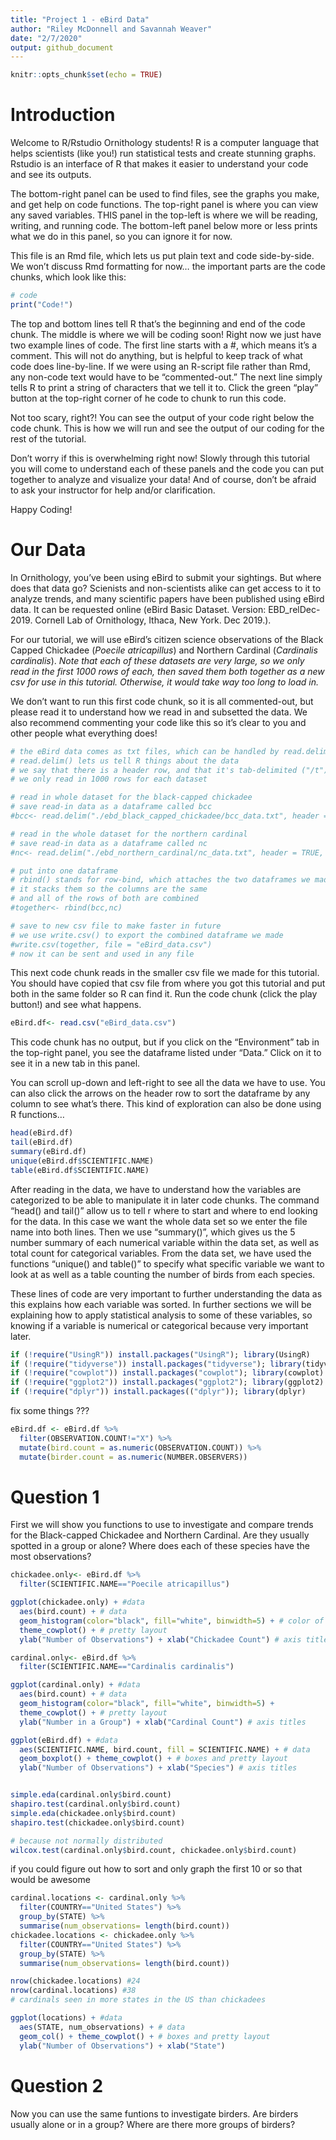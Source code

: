 ```yaml
---
title: "Project 1 - eBird Data"
author: "Riley McDonnell and Savannah Weaver"
date: "2/7/2020"
output: github_document
---
```


```r
knitr::opts_chunk$set(echo = TRUE)
```

# Introduction

Welcome to R/Rstudio Ornithology students! R is a computer language that helps scientists (like you!) run statistical tests and create stunning graphs. Rstudio is an interface of R that makes it easier to understand your code and see its outputs. 

The bottom-right panel can be used to find files, see the graphs you make, and get help on code functions. The top-right panel is where you can view any saved variables. THIS panel in the top-left is where we will be reading, writing, and running code. The bottom-left panel below more or less prints what we do in this panel, so you can ignore it for now.

This file is an Rmd file, which lets us put plain text and code side-by-side. We won't discuss Rmd formatting for now... the important parts are the code chunks, which look like this:

```r
# code
print("Code!")
```

The top and bottom lines tell R that's the beginning and end of the code chunk. The middle is where we will be coding soon! Right now we just have two example lines of code. The first line starts with a #, which means it's a comment. This will not do anything, but is helpful to keep track of what code does line-by-line. If we were using an R-script file rather than Rmd, any non-code text would have to be "commented-out." The next line simply tells R to print a string of characters that we tell it to. Click the green "play" button at the top-right corner of he code to chunk to run this code.

Not too scary, right?! You can see the output of your code right below the code chunk. This is how we will run and see the output of our coding for the rest of the tutorial.

Don't worry if this is overwhelming right now! Slowly through this tutorial you will come to understand each of these panels and the code you can put together to analyze and visualize your data! And of course, don't be afraid to ask your instructor for help and/or clarification.

Happy Coding!

# Our Data

In Ornithology, you've been using eBird to submit your sightings. But where does that data go? Scienists and non-scientists alike can get access to it to analyze trends, and many scientific papers have been published using eBird data. It can be requested online (eBird Basic Dataset. Version: EBD_relDec-2019. Cornell Lab of Ornithology, Ithaca, New York. Dec 2019.). 

For our tutorial, we will use eBird's citizen science observations of the Black Capped Chickadee (*Poecile atricapillus*) and Northern Cardinal (*Cardinalis cardinalis*). *Note that each of these datasets are very large, so we only read in the first 1000 rows of each, then saved them both together as a new csv for use in this tutorial. Otherwise, it would take way too long to load in.*

We don't want to run this first code chunk, so it is all commented-out, but please read it to understand how we read in and subsetted the data. We also recommend commenting your code like this so it's clear to you and other people what everything does!

```r
# the eBird data comes as txt files, which can be handled by read.delim() function
# read.delim() lets us tell R things about the data
# we say that there is a header row, and that it's tab-delimited ("/t")
# we only read in 1000 rows for each dataset

# read in whole dataset for the black-capped chickadee
# save read-in data as a dataframe called bcc
#bcc<- read.delim("./ebd_black_capped_chickadee/bcc_data.txt", header = TRUE, sep = "\t", dec = ".", nrows=1000)

# read in the whole dataset for the northern cardinal
# save read-in data as a dataframe called nc
#nc<- read.delim("./ebd_northern_cardinal/nc_data.txt", header = TRUE, sep = "\t", dec = ".", nrows=1000)

# put into one dataframe
# rbind() stands for row-bind, which attaches the two dataframes we made
# it stacks them so the columns are the same 
# and all of the rows of both are combined
#together<- rbind(bcc,nc)

# save to new csv file to make faster in future
# we use write.csv() to export the combined dataframe we made
#write.csv(together, file = "eBird_data.csv")
# now it can be sent and used in any file
```

This next code chunk reads in the smaller csv file we made for this tutorial. You should have copied that csv file from where you got this tutorial and put both in the same folder so R can find it. Run the code chunk (click the play button!) and see what happens.

```r
eBird.df<- read.csv("eBird_data.csv")
```

This code chunk has no output, but if you click on the "Environment" tab in the top-right panel, you see the dataframe listed under "Data." Click on it to see it in a new tab in this panel. 

You can scroll up-down and left-right to see all the data we have to use. You can also click the arrows on the header row to sort the dataframe by any column to see what's there. This kind of exploration can also be done using R functions...


```r
head(eBird.df)
tail(eBird.df)
summary(eBird.df)
unique(eBird.df$SCIENTIFIC.NAME)
table(eBird.df$SCIENTIFIC.NAME)
```
After reading in the data, we have to understand how the variables are categorized to be able to manipulate it in later code chunks. The command “head() and tail()” allow us to tell r where to start and where to end looking for the data. In this case we want the whole data set so we enter the file name into both lines. Then we use “summary()”, which gives us the 5 number summary of each numerical variable within the data set, as well as total count for categorical variables. From the data set, we have used the functions “unique() and table()” to specify what specific variable we want to look at as well as a table counting the number of birds from each species. 

These lines of code are very important to further understanding the data as this explains how each variable was sorted. In further sections we will be explaining how to apply statistical analysis to some of these variables, so knowing if a variable is numerical or categorical because very important later. 

```r
if (!require("UsingR")) install.packages("UsingR"); library(UsingR)
if (!require("tidyverse")) install.packages("tidyverse"); library(tidyverse)
if (!require("cowplot")) install.packages("cowplot"); library(cowplot)
if (!require("ggplot2")) install.packages("ggplot2"); library(ggplot2)
if (!require("dplyr")) install.packages(("dplyr")); library(dplyr)
```

fix some things ???

```r
eBird.df <- eBird.df %>%
  filter(OBSERVATION.COUNT!="X") %>%
  mutate(bird.count = as.numeric(OBSERVATION.COUNT)) %>%
  mutate(birder.count = as.numeric(NUMBER.OBSERVERS))
```

# Question 1

First we will show you functions to use to investigate and compare trends for the Black-capped Chickadee and Northern Cardinal. Are they usually spotted in a group or alone? Where does each of these species have the most observations?

```r
chickadee.only<- eBird.df %>%
  filter(SCIENTIFIC.NAME=="Poecile atricapillus")

ggplot(chickadee.only) + #data
  aes(bird.count) + # data
  geom_histogram(color="black", fill="white", binwidth=5) + # color of the bins, as well as bin size
  theme_cowplot() + # pretty layout
  ylab("Number of Observations") + xlab("Chickadee Count") # axis title
```



```r
cardinal.only<- eBird.df %>%
  filter(SCIENTIFIC.NAME=="Cardinalis cardinalis")

ggplot(cardinal.only) + #data
  aes(bird.count) + # data
  geom_histogram(color="black", fill="white", binwidth=5) + 
  theme_cowplot() + # pretty layout
  ylab("Number in a Group") + xlab("Cardinal Count") # axis titles

```


```r
ggplot(eBird.df) + #data
  aes(SCIENTIFIC.NAME, bird.count, fill = SCIENTIFIC.NAME) + # data
  geom_boxplot() + theme_cowplot() + # boxes and pretty layout
  ylab("Number of Observations") + xlab("Species") # axis titles


simple.eda(cardinal.only$bird.count)
shapiro.test(cardinal.only$bird.count)
simple.eda(chickadee.only$bird.count)
shapiro.test(chickadee.only$bird.count)

# because not normally distributed
wilcox.test(cardinal.only$bird.count, chickadee.only$bird.count)
```


if you could figure out  how to sort and only graph the first 10 or so that would be awesome
```r
cardinal.locations <- cardinal.only %>%
  filter(COUNTRY=="United States") %>%
  group_by(STATE) %>%
  summarise(num_observations= length(bird.count))
chickadee.locations <- chickadee.only %>%
  filter(COUNTRY=="United States") %>%
  group_by(STATE) %>%
  summarise(num_observations= length(bird.count))

nrow(chickadee.locations) #24
nrow(cardinal.locations) #38
# cardinals seen in more states in the US than chickadees

ggplot(locations) + #data
  aes(STATE, num_observations) + # data
  geom_col() + theme_cowplot() + # boxes and pretty layout
  ylab("Number of Observations") + xlab("State")
```




# Question 2

Now you can use the same funtions to investigate birders. Are birders usually alone or in a group? Where are there more groups of birders?

